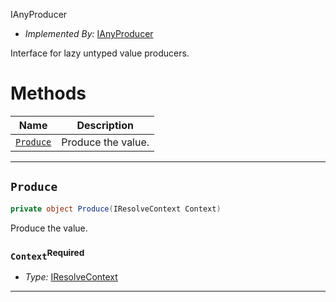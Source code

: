  IAnyProducer <a name="IAnyProducer" id="cdktf.IAnyProducer"></a>

- *Implemented By:* <a href="#cdktf.IAnyProducer">IAnyProducer</a>

Interface for lazy untyped value producers.

# Methods <a name="Methods" id="Methods"></a>

| **Name** | **Description** |
| --- | --- |
| <code><a href="#cdktf.IAnyProducer.produce">Produce</a></code> | Produce the value. |

---

## `Produce` <a name="Produce" id="cdktf.IAnyProducer.produce"></a>

```csharp
private object Produce(IResolveContext Context)
```

Produce the value.

### `Context`<sup>Required</sup> <a name="Context" id="cdktf.IAnyProducer.produce.parameter.context"></a>

- *Type:* <a href="#cdktf.IResolveContext">IResolveContext</a>

---


